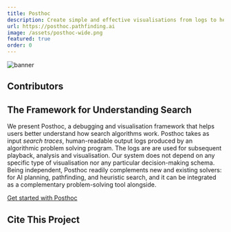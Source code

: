 ```yaml
---
title: Posthoc
description: Create simple and effective visualisations from logs to help you understand search
url: https://posthoc.pathfinding.ai
image: /assets/posthoc-wide.png
featured: true
order: 0
---
```



![banner](/assets/posthoc-wide.png)

## Contributors

<Grid class="not-prose my-4 gap-8" width={200}>
  <Member id="kzheng" />
  <Member id="dharabor" />
  <MemberCard
    member={{
      title: "Michael Wybrow",
      description: "Associate Professor",
      image:
        "https://research.monash.edu/files-asset/248360374/profile+photo?w=160&f=webp",
    }}
  />
</Grid>

## The Framework for Understanding Search

We present Posthoc, a debugging and visualisation framework
that helps users better understand how search algorithms work. Posthoc
takes as input _search traces_, human-readable output logs produced
by an algorithmic problem solving program. The logs are are used for
subsequent playback, analysis and visualisation.
Our system does not depend on any specific type of
visualisation nor any particular decision-making schema. Being independent,
Posthoc readily complements new and existing solvers: for AI planning,
pathfinding, and heuristic search, and it can be integrated as a complementary
problem-solving tool alongside.

[Get started with Posthoc](https://posthoc.pathfinding.ai/docs/get-started)

## Cite This Project

<Cite source="zheng2024posthoc" variant="block" />
